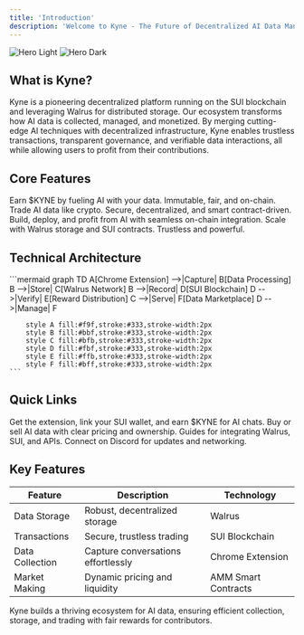 ```yaml
---
title: 'Introduction'
description: 'Welcome to Kyne - The Future of Decentralized AI Data Management'
---
```


<img
  className="block dark:hidden"
  src="/images/hero-light.svg"
  alt="Hero Light"
/>
<img
  className="hidden dark:block"
  src="/images/hero-dark.svg"
  alt="Hero Dark"
/>

## What is Kyne?

Kyne is a pioneering decentralized platform running on the SUI blockchain and leveraging Walrus for distributed storage. Our ecosystem transforms how AI data is collected, managed, and monetized. By merging cutting-edge AI techniques with decentralized infrastructure, Kyne enables trustless transactions, transparent governance, and verifiable data interactions, all while allowing users to profit from their contributions.

## Core Features

<CardGroup cols={2}>
  <Card
    title="AI-To-Earn"
    icon="robot"
    href="/features/ai-to-earn"
  >
    Earn $KYNE by fueling AI with your data. Immutable, fair, and on-chain.
  </Card>
  <Card
    title="AI Data Marketplace"
    icon="store"
    href="/features/marketplace"
  >
    Trade AI data like crypto. Secure, decentralized, and smart contract-driven.
  </Card>
  <Card
    title="AI Tools Suite"
    icon="toolbox"
    href="/features/ai-tools"
  >
    Build, deploy, and profit from AI with seamless on-chain integration.
  </Card>
  <Card
    title="Decentralized Infrastructure"
    icon="network-wired"
    href="/features/infrastructure"
  >
    Scale with Walrus storage and SUI contracts. Trustless and powerful.
  </Card>
</CardGroup>

## Technical Architecture

<div style={{ display: 'flex', justifyContent: 'center', alignItems: 'center', width: '100%' }}>
  <div style={{ maxWidth: '800px', width: '100%' }}>
    ```mermaid
    graph TD
        A[Chrome Extension] -->|Capture| B[Data Processing]
        B -->|Store| C[Walrus Network]
        B -->|Record| D[SUI Blockchain]
        D -->|Verify| E[Reward Distribution]
        C -->|Serve| F[Data Marketplace]
        D -->|Manage| F

        style A fill:#f9f,stroke:#333,stroke-width:2px
        style B fill:#bbf,stroke:#333,stroke-width:2px
        style C fill:#bfb,stroke:#333,stroke-width:2px
        style D fill:#fbf,stroke:#333,stroke-width:2px
        style E fill:#ffb,stroke:#333,stroke-width:2px
        style F fill:#bff,stroke:#333,stroke-width:2px
    ```
  </div>
</div>

## Quick Links

<CardGroup cols={2}>
  <Card
    title="Start Contributing"
    icon="play"
    href="/quickstart"
  >
    Get the extension, link your SUI wallet, and earn $KYNE for AI chats.
  </Card>
  <Card
    title="Trade Data"
    icon="store"
    href="/guides/marketplace"
  >
    Buy or sell AI data with clear pricing and ownership.
  </Card>
  <Card
    title="Developer Docs"
    icon="code"
    href="/technical/architecture"
  >
    Guides for integrating Walrus, SUI, and APIs.
  </Card>
  <Card
    title="Community"
    icon="discord"
    href="https://discord.gg/kyne"
  >
    Connect on Discord for updates and networking.
  </Card>
</CardGroup>

## Key Features

| Feature         | Description                          | Technology        |
|-----------------|--------------------------------------|-------------------|
| Data Storage    | Robust, decentralized storage        | Walrus            |
| Transactions    | Secure, trustless trading            | SUI Blockchain    |
| Data Collection | Capture conversations effortlessly   | Chrome Extension  |
| Market Making   | Dynamic pricing and liquidity        | AMM Smart Contracts |

<Note>
Kyne builds a thriving ecosystem for AI data, ensuring efficient collection, storage, and trading with fair rewards for contributors.
</Note>